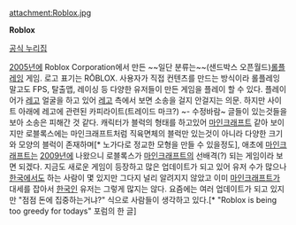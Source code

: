 attachment:Roblox.jpg

'''Roblox'''

[http://www.roblox.com 공식 누리집]

[[2005년]]에 Roblox Corporation에서 만든 ~~일단 분류는~~(샌드박스 오픈월드)[[롤플레잉]] 게임. 로고 표기는 RŌBLOX. 사용자가 직접 컨텐츠를 만드는 방식이라 롤플레잉 말고도 FPS, 탈출맵, 레이싱 등 다양한 유저들이 만든 게임을 플레이 할 수 있다. 플레이어가 [[레고]] 얼굴을 하고 있어 [[레고]] 측에서 보면 소송을 걸지 안걸지는 의문. 하지만 사이트 아래에 레고에 관련된 카피라이트(트레이드 마크?) ~- 수정바람~ 글들이 있는것들을 보아 소송은 피해간 것 같다. 캐릭터가 블럭의 형태를 하고있어 [[마인크래프트]] 같아 보이지만 로블록스에는 마인크래프트처럼 직육면체의 블럭만 있는것이 아니라 다양한 크기와 모양의 블럭이 존재하며[* 노가다로 정교한 모형을 만들 수 있을정도], 애초에 [[마인크래프트]]는 [[2009년]]에 나왔으니 로블록스가 [[마인크래프트]]의 선배격(?) 되는 게임이라 보면 되겠다. 지금도 새로운 게임이 등장하고 많은 업데이트가 되고 있어 유저 수가 많으나 [[한국]]에서도 하는 사람이 몇 있지만 그다지 널리 알려지지 않았고 이미 [[마인크래프트]]가 대세를 잡아서 [[한국인]] 유저는 그렇게 많지는 않다.
요즘에는 여러 업데이트가 되고 있지만 "점점 돈에 집중하는거냐?" 식으로 사람들이 생각하고 있다.[* "Roblox is being too greedy for todays" 포럼의 한 글]


